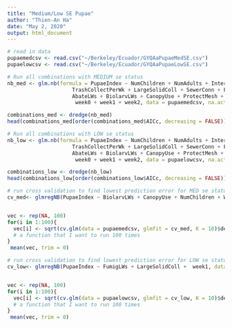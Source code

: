 ---
title: "Medium/Low SE Pupae"
author: "Thien-An Ha"
date: "May 2, 2020"
output: html_document
---

```{R}
# read in data
pupaemedcsv <- read.csv("~/Berkeley/Ecuador/GYQAaPupaeMedSE.csv")
pupaelowcsv <- read.csv("~/Berkeley/Ecuador/GYQAaPupaeLowSE.csv")
```


```{r}
# Run all combinations with MEDIUM se status
nb_med <- glm.nb(formula = PupaeIndex ~ NumChildren + NumAdults + InterruptFreq + 
                     TrashCollectPerWk + LargeSolidColl + SewerConn + FumigLWs + 
                     AbateLWs + BiolarvLWs + CanopyUse + ProtectMesh + VolCriadero + WaterVol + 
                      week0 + week1 + week2, data = pupaemedcsv, na.action = "na.pass")

combinations_med <- dredge(nb_med)
head(combinations_med[order(combinations_med$AICc, decreasing = FALSE)])
```

```{r}
# Run all combinations with LOW se status
nb_low <- glm.nb(formula = PupaeIndex ~ NumChildren + NumAdults + InterruptFreq + 
                     TrashCollectPerWk + LargeSolidColl + SewerConn + FumigLWs + 
                     AbateLWs + BiolarvLWs + CanopyUse + ProtectMesh + VolCriadero + WaterVol + 
                      week0 + week1 + week2, data = pupaelowcsv, na.action = "na.pass")

combinations_low <- dredge(nb_low)
head(combinations_low[order(combinations_low$AICc, decreasing = FALSE)])
```


```{r}
# run cross validation to find lowest prediction error for MED se status
cv_med<- glmregNB(PupaeIndex ~ BiolarvLWs + CanopyUse + NumChildren + WaterVol + week2, data = pupaemedcsv, weights = NULL, nfolds = 10)


vec <- rep(NA, 100)
for(i in 1:100){
  vec[i] <- sqrt(cv.glm(data = pupaemedcsv, glmfit = cv_med, K = 10)$delta) 
  # a function that I want to run 100 times
}
 mean(vec, trim = 0)
```


```{r}
# run cross validation to find lowest prediction error for LOW se status
cv_low<- glmregNB(PupaeIndex ~ FumigLWs + LargeSolidColl +  week1, data = pupaelowcsv, weights = NULL, nfolds = 10)


vec <- rep(NA, 100)
for(i in 1:100){
  vec[i] <- sqrt(cv.glm(data = pupaelowcsv, glmfit = cv_low, K = 10)$delta) 
  # a function that I want to run 100 times
}
 mean(vec, trim = 0)
```

